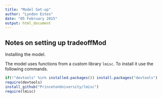 ```yaml
---
title: "Model Set-up"
author: "Lyndon Estes"
date: "05 February 2015"
output: html_document
---
```


## Notes on setting up tradeoffMod

Installing the model. 

The model uses functions from a custom library `lmisc`. To install it use the following commands. 

```r
if(!"devtools" %in% installed.packages()) install.packages("devtools")
require(devtools)
install_github("PrincetonUniversity/lmisc")
require(lmisc)
```

